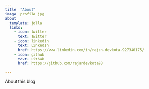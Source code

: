 ```yaml
---
title: "About"
image: profile.jpg
about:
  template: jolla
  links:
    - icon: twitter
      text: Twitter
    - icon: linkedin
      text: LinkedIn
      href: https://www.linkedin.com/in/rajan-devkota-927340175/
    - icon: github
      text: Github
      href: https://github.com/rajandevkota98

---
```


About this blog
